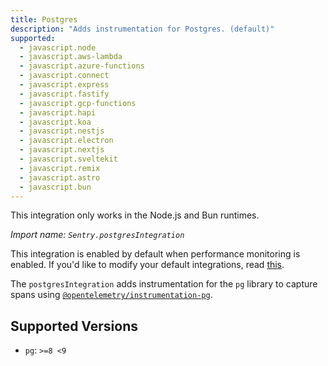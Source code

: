 ```yaml
---
title: Postgres
description: "Adds instrumentation for Postgres. (default)"
supported:
  - javascript.node
  - javascript.aws-lambda
  - javascript.azure-functions
  - javascript.connect
  - javascript.express
  - javascript.fastify
  - javascript.gcp-functions
  - javascript.hapi
  - javascript.koa
  - javascript.nestjs
  - javascript.electron
  - javascript.nextjs
  - javascript.sveltekit
  - javascript.remix
  - javascript.astro
  - javascript.bun
---
```


<Alert level="info">

This integration only works in the Node.js and Bun runtimes.

</Alert>

_Import name: `Sentry.postgresIntegration`_

This integration is enabled by default when performance monitoring is enabled. If you'd like to modify your default integrations, read [this](./../#modifying-default-integrations).

The `postgresIntegration` adds instrumentation for the `pg` library to capture spans using [`@opentelemetry/instrumentation-pg`](https://www.npmjs.com/package/@opentelemetry/instrumentation-pg).

## Supported Versions

- `pg`: `>=8 <9`
